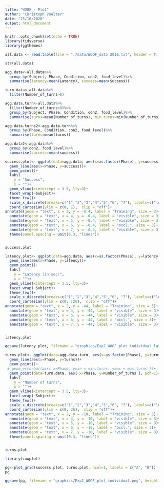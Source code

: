 ```yaml
---
title: "WOOF - Plot"
author: "Christoph Voelter"
date: "25/10/2020"
output: html_document
---
```


```r
knitr::opts_chunk$set(echo = TRUE)
library(tidyverse)
library(ggthemes)
```

```r
all.data <- read.table(file = "./data/WOOF_data 2016.txt", header = T, sep = "\t")

str(all.data)

agg.data<-all.data%>%
  group_by(Subject, Phase, Condition, con2, food_level)%>%
  summarise(latency=mean(Latency), success=mean(Success))

turn.data<-all.data%>%
  filter(Number_of_turns>0)

agg.data.turn<-all.data%>%
  filter(Number_of_turns>0)%>%
  group_by(Subject, Phase, Condition, con2, food_level)%>%
  summarise(turns=mean(Number_of_turns), min.turns=min(Number_of_turns), max.turns=max(Number_of_turns))

agg.data.turns2<-agg.data.turn%>%
  group_by(Phase, Condition, con2, food_level)%>%
  summarise(turns=mean(turns))

agg.data2<-agg.data%>%
  group_by(con2, food_level)%>%
  summarise(success=mean(success))
```
```r
success.plot<- ggplot(data=agg.data, aes(x=as.factor(Phase), y=success))+
  geom_line(aes(x=Phase, y=success))+
  geom_point()+
  labs(
    y = "Success",
    x = "")+
  geom_vline(xintercept = 3.5, lty=3)+
  facet_wrap(~Subject)+
  theme_few()+
  scale_x_discrete(breaks=c("1","2","3","4","5","6", "7"), labels=c("low", "high", "high", "high", "extra", "extra", "extra"))+
  coord_cartesian(ylim = c(0, 1),  clip = "off")+
annotate(geom = "text", x = 2, y = -0.4, label = "Training", size = 3)+
  annotate(geom = "text", x = 4, y = -0.4, label = "visible", size = 3)+
  annotate(geom = "text", x = 5, y = -0.4, label = "visible", size = 3)+
  annotate(geom = "text", x = 6, y = -0.4, label = "occl.", size = 3)+
  annotate(geom = "text", x = 7, y = -0.4, label = "visible", size = 3)+
  theme(panel.spacing = unit(0.3, "lines"))


success.plot

```
```r
latency.plot<- ggplot(data=agg.data, aes(x=as.factor(Phase), y=latency))+
  geom_line(aes(x=Phase, y=latency))+
  geom_point()+
  labs(
    y = "Latency (in sec)",
    x = "")+
  geom_vline(xintercept = 3.5, lty=3)+
  facet_wrap(~Subject)+
  theme_few()+
  scale_x_discrete(breaks=c("1","2","3","4","5","6", "7"), labels=c("low", "high", "high", "high", "extra", "extra", "extra"))+
  coord_cartesian(ylim = c(0, 120),  clip = "off")+
annotate(geom = "text", x = 2, y = -44, label = "Training", size = 3)+
  annotate(geom = "text", x = 4, y = -44, label = "visible", size = 3)+
  annotate(geom = "text", x = 5, y = -44, label = "visible", size = 3)+
  annotate(geom = "text", x = 6, y = -44, label = "occl.", size = 3)+
  annotate(geom = "text", x = 7, y = -44, label = "visible", size = 3)


latency.plot

ggsave(latency.plot, filename = "graphics/Exp2_WOOF_plot_individual_latencies.png", height = 4, width = 7, scale=0.8)

```
```r
turns.plot<- ggplot(data=agg.data.turn, aes(x=as.factor(Phase), y=turns))+
  geom_line(aes(x=Phase, y=turns))+
  geom_point()+
 # geom_errorbar(aes( x=Phase, ymin = min.turns, ymax = max.turns ))+
  geom_point(data=turn.data, aes( x=Phase, y=Number_of_turns ), pch=1)+
  labs(
    y = "Number of turns",
    x = "")+
  geom_vline(xintercept = 3.5, lty=3)+
  facet_wrap(~Subject)+
  theme_few()+
  scale_x_discrete(breaks=c("1","2","3","4","5","6", "7"), labels=c("low", "high", "high", "high", "extra", "extra", "extra"))+
  coord_cartesian(ylim = c(0, 26),  clip = "off")+
annotate(geom = "text", x = 2, y = -10, label = "Training", size = 3)+
  annotate(geom = "text", x = 4, y = -10, label = "visible", size = 3)+
  annotate(geom = "text", x = 5, y = -10, label = "visible", size = 3)+
  annotate(geom = "text", x = 6, y = -10, label = "occl.", size = 3)+
  annotate(geom = "text", x = 7, y = -10, label = "visible", size = 3)+
  theme(panel.spacing = unit(0.3, "lines"))


turns.plot

```

```r
library(cowplot)

pg<-plot_grid(success.plot, turns.plot, ncol=1, labels = c("A", "B"))
pg

ggsave(pg, filename = "graphics/Exp2_WOOF_plot_individual.png", height = 7, width = 7, scale=0.8)
```

